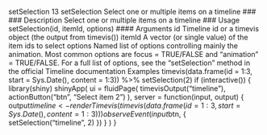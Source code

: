 setSelection 13
setSelection Select one or multiple items on a timeline
### ### Description
Select one or multiple items on a timeline
### Usage
setSelection(id, itemId, options)
#### Arguments 
id Timeline id or a timevis object (the output from timevis())
itemId A vector (or single value) of the item ids to select
options Named list of options controlling mainly the animation. Most common options
are focus = TRUE/FALSE and "animation" = TRUE/FALSE. For a full list of
options, see the "setSelection" method in the official Timeline documentation
Examples
timevis(data.frame(id = 1:3, start = Sys.Date(), content = 1:3)) %>%
setSelection(2)
if (interactive()) {
library(shiny)
shinyApp(
ui = fluidPage(
timevisOutput("timeline"),
actionButton("btn", "Select item 2")
),
server = function(input, output) {
output$timeline <- renderTimevis(
timevis(
data.frame(id = 1:3, start = Sys.Date(), content = 1:3)
)
)
observeEvent(input$btn, {
setSelection("timeline", 2)
})
}
)
}
